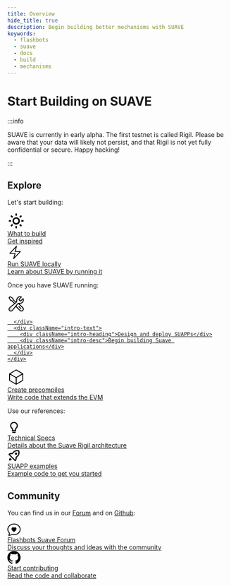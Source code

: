 ```yaml
---
title: Overview
hide_title: true
description: Begin building better mechanisms with SUAVE
keywords:
  - flashbots
  - suave
  - docs
  - build
  - mechanisms
---
```


# Start Building on SUAVE

:::info

SUAVE is currently in early alpha. The first testnet is called Rigil. Please be aware that your data will likely not persist, and that Rigil is not yet fully confidential or secure. Happy hacking!

:::

## Explore

Let's start building:

<div className="intro-grid">
  <a href="/what-to-build/" className="intro-link">
    <div className="intro-block">
      <div className="intro-image">
<svg xmlns="http://www.w3.org/2000/svg" width="40" height="40" viewBox="0 0 24 24"><path d="M6.993 12c0 2.761 2.246 5.007 5.007 5.007s5.007-2.246 5.007-5.007S14.761 6.993 12 6.993 6.993 9.239 6.993 12zM12 8.993c1.658 0 3.007 1.349 3.007 3.007S13.658 15.007 12 15.007 8.993 13.658 8.993 12 10.342 8.993 12 8.993zM10.998 19h2v3h-2zm0-17h2v3h-2zm-9 9h3v2h-3zm17 0h3v2h-3zM4.219 18.363l2.12-2.122 1.415 1.414-2.12 2.122zM16.24 6.344l2.122-2.122 1.414 1.414-2.122 2.122zM6.342 7.759 4.22 5.637l1.415-1.414 2.12 2.122zm13.434 10.605-1.414 1.414-2.122-2.122 1.414-1.414z"></path></svg>
      </div>
      <div className="intro-text">
        <div className="intro-heading">What to build</div>
        <div className="intro-desc">Get inspired</div>
      </div>
    </div>
  </a>

  <a href="/tutorials/run-suave" className="intro-link">
    <div className="intro-block">
      <div className="intro-image">
        <svg
          xmlns="http://www.w3.org/2000/svg"
          width="35"
          height="35"
          viewBox="0 0 40 40"
          fill="none">
          <path
            d="M6.25 22.5L23.75 3.75L20 17.5H33.75L16.25 36.25L20 22.5H6.25Z"
            stroke="black"
            stroke-width="2"
            stroke-linecap="round"
            stroke-linejoin="round"></path>
        </svg>
      </div>
      <div className="intro-text">
        <div className="intro-heading">Run SUAVE locally</div>
        <div className="intro-desc">Learn about SUAVE by running it</div>
      </div>
    </div>
  </a>
</div>

Once you have SUAVE running:

<div className="intro-grid">
  <a href="/tutorials/deploy-contracts/" className="intro-link">
    <div className="intro-block">
      <div className="intro-image">
              <svg
          xmlns="http://www.w3.org/2000/svg"
          width="40"
          height="40"
          viewBox="0 0 40 40"
          fill="none">
          <path
            d="M19.0333 25.2833L28.75 35C29.5833 35.8067 30.7003 36.2535 31.8601 36.2441C33.0199 36.2347 34.1295 35.7698 34.9497 34.9497C35.7698 34.1295 36.2347 33.0199 36.2441 31.8601C36.2535 30.7003 35.8067 29.5833 35 28.75L25.205 18.955M19.0333 25.2833L23.1933 20.2333C23.7217 19.5933 24.4267 19.19 25.2067 18.9567C26.1233 18.6833 27.145 18.6433 28.1117 18.7233C29.4147 18.8352 30.7244 18.6044 31.9107 18.0539C33.097 17.5033 34.1187 16.6521 34.8744 15.5847C35.6301 14.5173 36.0936 13.2708 36.2189 11.969C36.3441 10.6672 36.1267 9.35521 35.5883 8.16333L30.1283 13.625C29.2148 13.4138 28.379 12.9503 27.716 12.2873C27.0531 11.6243 26.5896 10.7885 26.3783 9.875L31.8383 4.415C30.6464 3.87661 29.3345 3.65924 28.0327 3.78447C26.7308 3.90971 25.4844 4.37318 24.417 5.12891C23.3496 5.88465 22.4984 6.90636 21.9478 8.09266C21.3972 9.27896 21.1664 10.5886 21.2783 11.8917C21.43 13.685 21.16 15.665 19.7717 16.8083L19.6017 16.95M19.0333 25.2833L11.275 34.705C10.899 35.1633 10.4312 35.5379 9.90166 35.8045C9.37215 36.0711 8.79268 36.2239 8.20055 36.2531C7.60842 36.2822 7.01674 36.1871 6.46361 35.9737C5.91048 35.7604 5.40814 35.4336 4.98894 35.0144C4.56973 34.5952 4.24294 34.0928 4.0296 33.5397C3.81627 32.9866 3.72111 32.3949 3.75025 31.8028C3.7794 31.2107 3.9322 30.6312 4.19882 30.1017C4.46544 29.5722 4.83998 29.1043 5.29833 28.7283L16.6933 19.345L9.84833 12.5H7.5L3.75 6.25L6.25 3.75L12.5 7.5V9.84833L19.6 16.9483L16.6917 19.3433M30.625 30.625L26.25 26.25M8.11166 31.875H8.125V31.8883H8.11166V31.875Z"
            stroke="black"
            stroke-width="2"
            stroke-linecap="round"
            stroke-linejoin="round"></path>
        </svg>

      </div>
      <div className="intro-text">
        <div className="intro-heading">Design and deploy SUAPPs</div>
        <div className="intro-desc">Begin building Suave applications</div>
      </div>
    </div>

  </a>
  <a href="/tutorials/create-precompiles" className="intro-link">
    <div className="intro-block">
      <div className="intro-image">
        <svg
          xmlns="http://www.w3.org/2000/svg"
          width="40"
          height="40"
          viewBox="0 0 40 40"
          fill="none">
          <path
            d="M35 12.5L20 3.75L5 12.5M35 12.5L20 21.25M35 12.5V27.5L20 36.25M5 12.5L20 21.25M5 12.5V27.5L20 36.25M20 21.25V36.25"
            stroke="black"
            stroke-width="2"
            stroke-linecap="round"
            stroke-linejoin="round"></path>
        </svg>
      </div>
      <div className="intro-text">
        <div className="intro-heading">Create precompiles</div>
        <div className="intro-desc">Write code that extends the EVM</div>
      </div>
    </div>
  </a>
</div>

Use our references:

<div className="intro-grid">
  <a href="/technical/" className="intro-link">
    <div className="intro-block">
      <div className="intro-image">
      <svg xmlns="http://www.w3.org/2000/svg" width="30" height="30" viewBox="0 0 24 24"><path d="M9 20h6v2H9zm7.906-6.288C17.936 12.506 19 11.259 19 9c0-3.859-3.141-7-7-7S5 5.141 5 9c0 2.285 1.067 3.528 2.101 4.73.358.418.729.851 1.084 1.349.144.206.38.996.591 1.921H8v2h8v-2h-.774c.213-.927.45-1.719.593-1.925.352-.503.726-.94 1.087-1.363zm-2.724.213c-.434.617-.796 2.075-1.006 3.075h-2.351c-.209-1.002-.572-2.463-1.011-3.08a20.502 20.502 0 0 0-1.196-1.492C7.644 11.294 7 10.544 7 9c0-2.757 2.243-5 5-5s5 2.243 5 5c0 1.521-.643 2.274-1.615 3.413-.373.438-.796.933-1.203 1.512z"></path></svg>
      </div>
      <div className="intro-text">
        <div className="intro-heading">Technical Specs</div>
        <div className="intro-desc">Details about the Suave Rigil architecture</div>
      </div>
    </div>
  </a>

  <a href="https://github.com/flashbots/suapp-examples" className="intro-link">
    <div className="intro-block">
      <div className="intro-image">
        <svg xmlns="http://www.w3.org/2000/svg" width="30" height="30" viewBox="0 0 24 24"><path d="M20.92 2.38A15.72 15.72 0 0 0 17.5 2a8.26 8.26 0 0 0-6 2.06Q9.89 5.67 8.31 7.27c-1.21-.13-4.08-.2-6 1.74a1 1 0 0 0 0 1.41l11.3 11.32a1 1 0 0 0 1.41 0c1.95-2 1.89-4.82 1.77-6l3.21-3.2c3.19-3.19 1.74-9.18 1.68-9.43a1 1 0 0 0-.76-.73zm-2.36 8.75L15 14.67a1 1 0 0 0-.27.9 6.81 6.81 0 0 1-.54 3.94L4.52 9.82a6.67 6.67 0 0 1 4-.5A1 1 0 0 0 9.39 9s1.4-1.45 3.51-3.56A6.61 6.61 0 0 1 17.5 4a14.51 14.51 0 0 1 2.33.2c.24 1.43.62 5.04-1.27 6.93z"></path><circle cx="15.73" cy="8.3" r="2"></circle><path d="M5 16c-2 1-2 5-2 5a7.81 7.81 0 0 0 5-2z"></path></svg>
      </div>
      <div className="intro-text">
        <div className="intro-heading">SUAPP examples</div>
        <div className="intro-desc">Example code to get you started</div>
      </div>
    </div>
  </a>
</div>

## Community

You can find us in our [Forum](https://collective.flashbots.net/c/suave/27) and on [Github](https://github.com/flashbots/suave-geth):

<div className="intro-grid">
  <a href="https://collective.flashbots.net/c/suave/27" className="intro-link">
    <div className="intro-block">
      <div className="intro-image">
        <svg
          xmlns="http://www.w3.org/2000/svg"
          width="30"
          height="30"
          fill="black"
          className="bi bi-chat-heart"
          viewBox="0 0 16 16">
          <path
            fillRule="evenodd"
            d="M2.965 12.695a1 1 0 0 0-.287-.801C1.618 10.83 1 9.468 1 8c0-3.192 3.004-6 7-6s7 2.808 7 6c0 3.193-3.004 6-7 6a8.06 8.06 0 0 1-2.088-.272 1 1 0 0 0-.711.074c-.387.196-1.24.57-2.634.893a10.97 10.97 0 0 0 .398-2Zm-.8 3.108.02-.004c1.83-.363 2.948-.842 3.468-1.105A9.06 9.06 0 0 0 8 15c4.418 0 8-3.134 8-7s-3.582-7-8-7-8 3.134-8 7c0 1.76.743 3.37 1.97 4.6a10.437 10.437 0 0 1-.524 2.318l-.003.011a10.722 10.722 0 0 1-.244.637c-.079.186.074.394.273.362a21.673 21.673 0 0 0 .693-.125ZM8 5.993c1.664-1.711 5.825 1.283 0 5.132-5.825-3.85-1.664-6.843 0-5.132Z"
          />
        </svg>
      </div>
      <div className="intro-text">
        <div className="intro-heading">Flashbots Suave Forum</div>
        <div className="intro-desc">Discuss your thoughts and ideas with the community</div>
      </div>
    </div>
  </a>
  <a href="https://github.com/flashbots/suave-geth" className="intro-link">
    <div className="intro-block">
      <div className="intro-image">
        <svg
          xmlns="http://www.w3.org/2000/svg"
          width="30"
          height="30"
          fill="black"
          className="bi bi-github"
          viewBox="0 0 16 16">
          <path d="M8 0C3.58 0 0 3.58 0 8c0 3.54 2.29 6.53 5.47 7.59.4.07.55-.17.55-.38 0-.19-.01-.82-.01-1.49-2.01.37-2.53-.49-2.69-.94-.09-.23-.48-.94-.82-1.13-.28-.15-.68-.52-.01-.53.63-.01 1.08.58 1.23.82.72 1.21 1.87.87 2.33.66.07-.52.28-.87.51-1.07-1.78-.2-3.64-.89-3.64-3.95 0-.87.31-1.59.82-2.15-.08-.2-.36-1.02.08-2.12 0 0 .67-.21 2.2.82.64-.18 1.32-.27 2-.27.68 0 1.36.09 2 .27 1.53-1.04 2.2-.82 2.2-.82.44 1.1.16 1.92.08 2.12.51.56.82 1.27.82 2.15 0 3.07-1.87 3.75-3.65 3.95.29.25.54.73.54 1.48 0 1.07-.01 1.93-.01 2.2 0 .21.15.46.55.38A8.012 8.012 0 0 0 16 8c0-4.42-3.58-8-8-8z" />
        </svg>
      </div>
      <div className="intro-text">
        <div className="intro-heading">Start contributing</div>
        <div className="intro-desc">Read the code and collaborate</div>
      </div>
    </div>
  </a>
</div>